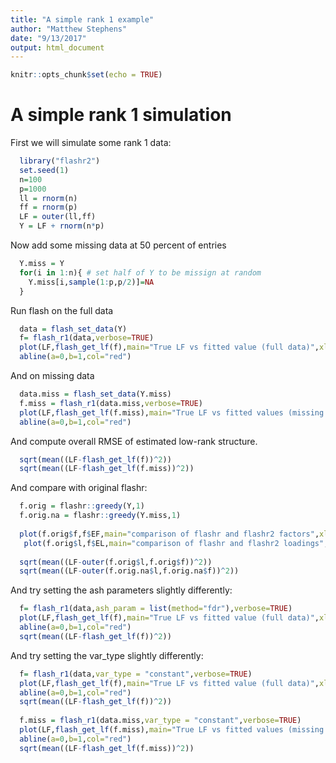 ```yaml
---
title: "A simple rank 1 example"
author: "Matthew Stephens"
date: "9/13/2017"
output: html_document
---
```


```r
knitr::opts_chunk$set(echo = TRUE)
```

# A simple rank 1 simulation

First we will simulate some rank 1 data:

```r
  library("flashr2")
  set.seed(1)
  n=100
  p=1000
  ll = rnorm(n)
  ff = rnorm(p)
  LF = outer(ll,ff)
  Y = LF + rnorm(n*p)
```

Now add some missing data at 50 percent of entries

```r
  Y.miss = Y
  for(i in 1:n){ # set half of Y to be missign at random
    Y.miss[i,sample(1:p,p/2)]=NA
  }
```

Run flash on the full data
```r
  data = flash_set_data(Y)
  f= flash_r1(data,verbose=TRUE)
  plot(LF,flash_get_lf(f),main="True LF vs fitted value (full data)",xlab="true LF",ylab="fitted LF")
  abline(a=0,b=1,col="red")
```

And on missing data
```r
  data.miss = flash_set_data(Y.miss)
  f.miss = flash_r1(data.miss,verbose=TRUE)
  plot(LF,flash_get_lf(f.miss),main="True LF vs fitted values (missing data)",xlab="true LF",ylab="fitted LF")
  abline(a=0,b=1,col="red")
```

And compute overall RMSE of estimated low-rank structure.
```r
  sqrt(mean((LF-flash_get_lf(f))^2))
  sqrt(mean((LF-flash_get_lf(f.miss))^2))
```

And compare with original flashr:
```r
  f.orig = flashr::greedy(Y,1)
  f.orig.na = flashr::greedy(Y.miss,1)
  
  plot(f.orig$f,f$EF,main="comparison of flashr and flashr2 factors",xlab="flashr",ylab="flashr2")
   plot(f.orig$l,f$EL,main="comparison of flashr and flashr2 loadings",xlab="flashr",ylab="flashr2")
  
  sqrt(mean((LF-outer(f.orig$l,f.orig$f))^2))
  sqrt(mean((LF-outer(f.orig.na$l,f.orig.na$f))^2))

```

And try setting the ash parameters slightly differently:
```r
  f= flash_r1(data,ash_param = list(method="fdr"),verbose=TRUE)
  plot(LF,flash_get_lf(f),main="True LF vs fitted value (full data)",xlab="true LF",ylab="fitted LF")
  abline(a=0,b=1,col="red")
  sqrt(mean((LF-flash_get_lf(f))^2))
```

And try setting the var_type slightly differently:
```r
  f= flash_r1(data,var_type = "constant",verbose=TRUE)
  plot(LF,flash_get_lf(f),main="True LF vs fitted value (full data)",xlab="true LF",ylab="fitted LF")
  abline(a=0,b=1,col="red")
  sqrt(mean((LF-flash_get_lf(f))^2))
  
  f.miss = flash_r1(data.miss,var_type = "constant",verbose=TRUE)
  plot(LF,flash_get_lf(f.miss),main="True LF vs fitted values (missing data)",xlab="true LF",ylab="fitted LF")
  abline(a=0,b=1,col="red")
  sqrt(mean((LF-flash_get_lf(f.miss))^2))
```

